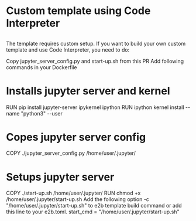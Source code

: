 # Custom template using Code Interpreter

## 
The template requires custom setup. If you want to build your own custom template and use Code Interpreter, you need to do:

Copy jupyter_server_config.py and start-up.sh from this PR
Add following commands in your Dockerfile
# Installs jupyter server and kernel
RUN pip install jupyter-server ipykernel ipython
RUN ipython kernel install --name "python3" --user
# Copes jupyter server config
COPY ./jupyter_server_config.py /home/user/.jupyter/
# Setups jupyter server
COPY ./start-up.sh /home/user/.jupyter/
RUN chmod +x /home/user/.jupyter/start-up.sh
Add the following option -c "/home/user/.jupyter/start-up.sh" to e2b template build command or add this line to your e2b.toml.
start_cmd = "/home/user/.jupyter/start-up.sh"
